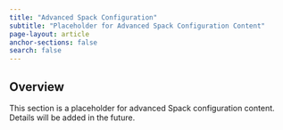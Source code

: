```yaml
---
title: "Advanced Spack Configuration"
subtitle: "Placeholder for Advanced Spack Configuration Content"
page-layout: article
anchor-sections: false
search: false
---
```


## Overview

This section is a placeholder for advanced Spack configuration content. Details will be added in the future.